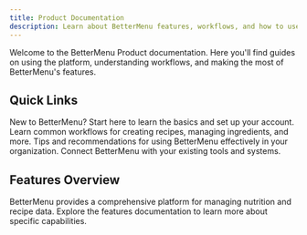 ```yaml
---
title: Product Documentation
description: Learn about BetterMenu features, workflows, and how to use the platform.
---
```



Welcome to the BetterMenu Product documentation. Here you'll find guides on using the platform, understanding workflows, and making the most of BetterMenu's features.

## Quick Links

<CardGrid>
	<Card title="Getting Started" icon="rocket">
		New to BetterMenu? Start here to learn the basics and set up your account.
	</Card>
	<Card title="Workflows" icon="list-format">
		Learn common workflows for creating recipes, managing ingredients, and more.
	</Card>
	<Card title="Best Practices" icon="approve-check">
		Tips and recommendations for using BetterMenu effectively in your organization.
	</Card>
	<Card title="Integrations" icon="puzzle">
		Connect BetterMenu with your existing tools and systems.
	</Card>
</CardGrid>

## Features Overview

BetterMenu provides a comprehensive platform for managing nutrition and recipe data. Explore the features documentation to learn more about specific capabilities.

